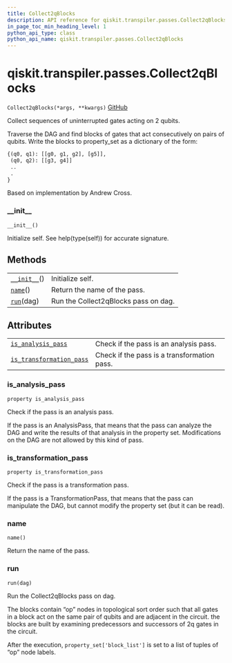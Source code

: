 ```yaml
---
title: Collect2qBlocks
description: API reference for qiskit.transpiler.passes.Collect2qBlocks
in_page_toc_min_heading_level: 1
python_api_type: class
python_api_name: qiskit.transpiler.passes.Collect2qBlocks
---
```


# qiskit.transpiler.passes.Collect2qBlocks

<span id="qiskit.transpiler.passes.Collect2qBlocks" />

`Collect2qBlocks(*args, **kwargs)` [GitHub](https://github.com/qiskit/qiskit/tree/stable/0.17/qiskit/transpiler/passes/optimization/collect_2q_blocks.py "view source code")

Collect sequences of uninterrupted gates acting on 2 qubits.

Traverse the DAG and find blocks of gates that act consecutively on pairs of qubits. Write the blocks to property\_set as a dictionary of the form:

```python
{(q0, q1): [[g0, g1, g2], [g5]],
 (q0, q2): [[g3, g4]]
 ..
 .
}
```

Based on implementation by Andrew Cross.

### \_\_init\_\_

<span id="qiskit.transpiler.passes.Collect2qBlocks.__init__" />

`__init__()`

Initialize self. See help(type(self)) for accurate signature.

## Methods

|                                                                                                                        |                                      |
| ---------------------------------------------------------------------------------------------------------------------- | ------------------------------------ |
| [`__init__`](#qiskit.transpiler.passes.Collect2qBlocks.__init__ "qiskit.transpiler.passes.Collect2qBlocks.__init__")() | Initialize self.                     |
| [`name`](#qiskit.transpiler.passes.Collect2qBlocks.name "qiskit.transpiler.passes.Collect2qBlocks.name")()             | Return the name of the pass.         |
| [`run`](#qiskit.transpiler.passes.Collect2qBlocks.run "qiskit.transpiler.passes.Collect2qBlocks.run")(dag)             | Run the Collect2qBlocks pass on dag. |

## Attributes

|                                                                                                                                                                |                                             |
| -------------------------------------------------------------------------------------------------------------------------------------------------------------- | ------------------------------------------- |
| [`is_analysis_pass`](#qiskit.transpiler.passes.Collect2qBlocks.is_analysis_pass "qiskit.transpiler.passes.Collect2qBlocks.is_analysis_pass")                   | Check if the pass is an analysis pass.      |
| [`is_transformation_pass`](#qiskit.transpiler.passes.Collect2qBlocks.is_transformation_pass "qiskit.transpiler.passes.Collect2qBlocks.is_transformation_pass") | Check if the pass is a transformation pass. |

### is\_analysis\_pass

<span id="qiskit.transpiler.passes.Collect2qBlocks.is_analysis_pass" />

`property is_analysis_pass`

Check if the pass is an analysis pass.

If the pass is an AnalysisPass, that means that the pass can analyze the DAG and write the results of that analysis in the property set. Modifications on the DAG are not allowed by this kind of pass.

### is\_transformation\_pass

<span id="qiskit.transpiler.passes.Collect2qBlocks.is_transformation_pass" />

`property is_transformation_pass`

Check if the pass is a transformation pass.

If the pass is a TransformationPass, that means that the pass can manipulate the DAG, but cannot modify the property set (but it can be read).

### name

<span id="qiskit.transpiler.passes.Collect2qBlocks.name" />

`name()`

Return the name of the pass.

### run

<span id="qiskit.transpiler.passes.Collect2qBlocks.run" />

`run(dag)`

Run the Collect2qBlocks pass on dag.

The blocks contain “op” nodes in topological sort order such that all gates in a block act on the same pair of qubits and are adjacent in the circuit. the blocks are built by examining predecessors and successors of 2q gates in the circuit.

After the execution, `property_set['block_list']` is set to a list of tuples of “op” node labels.

